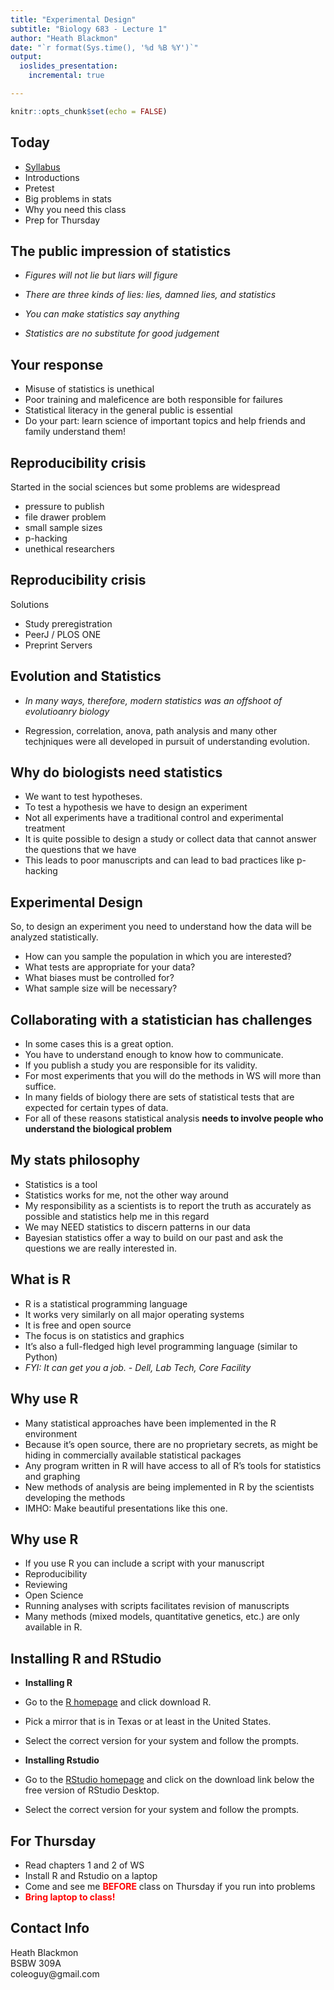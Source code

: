 ```yaml
---
title: "Experimental Design"
subtitle: "Biology 683 - Lecture 1"
author: "Heath Blackmon"
date: "`r format(Sys.time(), '%d %B %Y')`"
output:
  ioslides_presentation:
    incremental: true

---
```


```r
knitr::opts_chunk$set(echo = FALSE)
```

## Today

- [Syllabus](http://coleoguy.github.io/teaching/expdes/syllabus.pdf)  
- Introductions  
- Pretest  
- Big problems in stats  
- Why you need this class  
- Prep for Thursday  


## The public impression of statistics  
  
- *Figures will not lie but liars will figure*  

- *There are three kinds of lies: lies, damned lies, and statistics*    

- *You can make statistics say anything*    

- *Statistics are no substitute for good judgement*  


## Your response

- Misuse of statistics is unethical  
- Poor training and maleficence are both responsible for failures  
- Statistical literacy in the general public is essential  
- Do your part: learn science of important topics and help friends and family understand them!


## Reproducibility crisis

Started in the social sciences but some problems are widespread  

- pressure to publish  
-	file drawer problem  
-	small sample sizes  
-	p-hacking  
-	unethical researchers


## Reproducibility crisis

Solutions  

-	Study preregistration  
-	PeerJ / PLOS ONE  
-	Preprint Servers  


## Evolution and Statistics

- *In many ways, therefore, modern statistics was an offshoot of evolutioanry biology*

- Regression, correlation, anova, path analysis and many other techjniques were all developed in pursuit of understanding evolution.


## Why do biologists need statistics

- We want to test hypotheses.  
- To test a hypothesis we have to design an experiment  
- Not all experiments have a traditional control and experimental treatment  
- It is quite possible to design a study or collect data that cannot answer the questions that we have  
- This leads to poor manuscripts and can lead to bad practices like p-hacking  


## Experimental Design

So, to design an experiment you need to understand how the data will be analyzed statistically.

- How can you sample the population in which you are interested?  
- What tests are appropriate for your data?    
- What biases must be controlled for?  
- What sample size will be necessary?   


## Collaborating with a statistician has challenges

- In some cases this is a great option.  
- You have to understand enough to know how to communicate.  
- If you publish a study you are responsible for its validity.  
- For most experiments that you will do the methods in WS will more than suffice.  
- In many fields of biology there are sets of statistical tests that are expected for certain types of data.  
- For all of these reasons statistical analysis **needs to involve people who understand the biological problem**  


## My stats philosophy

- Statistics is a tool  
- Statistics works for me, not the other way around  
- My responsibility as a scientists is to report the truth as accurately as possible and statistics help me in this regard   
- We may NEED statistics to discern patterns in our data   
- Bayesian statistics offer a way to build on our past and ask the questions we are really interested in.  


## What is R

- R is a statistical programming language   
- It works very similarly on all major operating systems   
- It is free and open source  
- The focus is on statistics and graphics  
- It’s also a full-fledged high level programming language (similar to Python)  
- *FYI: It can get you a job. - Dell, Lab Tech, Core Facility*


## Why use R

- Many statistical approaches have been implemented in the R environment  
- Because it’s open source, there are no proprietary secrets, as might be hiding in commercially available statistical packages   
- Any program written in R will have access to all of R’s tools for statistics and graphing   
- New methods of analysis are being implemented in R by the scientists developing the methods   
- IMHO: Make beautiful presentations like this one.


## Why use R

- If you use R you can include a script with your manuscript  
- Reproducibility  
- Reviewing  
- Open Science  
- Running analyses with scripts facilitates revision of manuscripts   
- Many methods (mixed models, quantitative genetics, etc.) are only available in R.  


## Installing R and RStudio

- **Installing R**  
- Go to the [R homepage](https://www.r-project.org/) and click download R.  
- Pick a mirror that is in Texas or at least in the United States.  
- Select the correct version for your system and follow the prompts.

- **Installing Rstudio**  
- Go to the [RStudio homepage](https://www.rstudio.com/products/rstudio/download/) and click on the download link below the free version of RStudio Desktop.  
- Select the correct version for your system and follow the prompts.


## For Thursday

- Read chapters 1 and 2 of WS   
- Install R and Rstudio on a laptop  
-	Come and see me <font color="red">**BEFORE**</font> class on Thursday if you run into problems  
- <font color="red">**Bring laptop to class!**</font>   


## Contact Info

Heath Blackmon  
BSBW 309A  
coleoguy@gmail.com  
